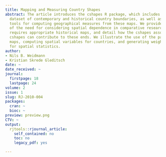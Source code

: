 ```yaml
---
title: Mapping and Measuring Country Shapes
abstract: The article introduces the cshapes R package, which includes our CShapes
  dataset of contemporary and historical country boundaries, as well as computational
  tools for computing geographical measures from these maps. We provide an overview
  of the need for considering spatial dependence in comparative research, how this
  requires appropriate historical maps, and detail how the cshapes associated R package
  cshapes can contribute to these ends. We illustrate the use of the package for drawing
  maps, computing spatial variables for countries, and generating weights matrices
  for spatial statistics.
author:
- Nils B. Weidmann
- Kristian Skrede Gleditsch
date: ~
date_received: ~
journal:
  firstpage: 18
  lastpage: 24
volume: 2
issue: 1
slug: RJ-2010-004
packages:
  cran: ~
  bioc: ~
preview: preview.png
CTV: ~
output:
  rjtools::rjournal_article:
    self_contained: no
    toc: no
    legacy_pdf: yes

---
```

